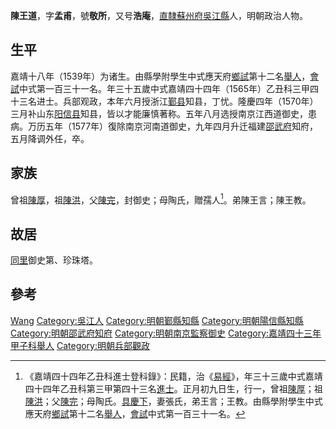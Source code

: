 {{Otheruses|other=名为陈王道的其他人物|陈王道}}
{{明清人物信息框
| 姓名 = 陳王道
| 原名 =
| 圖片名稱= 
| 圖片大小 =
| 圖片說明 = 
| 最高職務 =邵武府知府
| 國家 = 大明 
| 爵位 =
| 籍貫 = [[南直隸|直隸]][[蘇州府|蘇州府]][[吳江縣|吳江縣]]
| 族裔 = 
| 字號 = 
| 諡號 =
| 出生日期 = 嘉靖十年（1531年）辛卯正月初九日<ref>《嘉靖乙丑科進士同年鄉籍》</ref>
| 出生地點 =
| 逝世日期 = 
| 逝世地點 =
| 墓葬 =
| 配偶 = 張氏，封孺人
| 親屬 = （子）元啓、元愷
| 出身 =
* 嘉靖四十三年甲子科舉人
* 嘉靖四十四年乙丑科同進士出身
| 經歷 =
| 著作 =  
}}
'''陳王道'''{{BD|1531年||？||Chen}}，字'''孟甫'''，號'''敬所'''，又号'''浩庵'''，[[南直隸|直隸]][[蘇州府|蘇州府]][[吳江縣|吳江縣]]人，明朝政治人物。

== 生平 ==
嘉靖十八年（1539年）为诸生。由縣學附學生中式應天府[[鄉試|鄉試]]第十二名[[舉人|舉人]]，[[會試|會試]]中式第一百三十一名。年三十五歲中式嘉靖四十四年（1565年）乙丑科三甲四十三名进士。兵部观政，本年六月授浙江[[鄞县|鄞县]]知县，丁忧。隆慶四年（1570年）三月补山东[[阳信县|阳信县]]知县，皆以才能廉慎著称。五年八月选授南京江西道御史，患病。万历五年（1577年）復除南京河南道御史，九年四月升迁福建[[邵武府|邵武府]]知府，五月降调外任，卒。

== 家族 ==
曾祖[[陳厚|陳厚]]，祖[[陳洪|陳洪]]，父[[陳完|陳完]]，封御史；母陶氏，贈孺人<ref>《嘉靖四十四年乙丑科進士登科錄》：民籍，治《[[易經|易經]]》，年三十三歲中式嘉靖四十四年乙丑科第三甲第四十三名[[進士|進士]]。正月初九日生，行一，曾祖[[陳厚|陳厚]]；祖[[陳洪|陳洪]]；父[[陳完|陳完]]；母陶氏。[[具慶下|具慶下]]，妻張氏，弟王言；王教。由縣學附學生中式應天府[[鄉試|鄉試]]第十二名[[舉人|舉人]]，[[會試|會試]]中式第一百三十一名。</ref>。弟陳王言；陳王教。

== 故居 ==
[[同里|同里]]御史第、珍珠塔。

== 參考 ==
{{reflist}}

{{嘉靖四十四年乙丑科殿试金榜}}

{{Authority control}}

{{DEFAULTSORT:Chen陳}}
[[Category:陈姓|Wang]]
[[Category:吳江人|Category:吳江人]]
[[Category:明朝鄞縣知縣|Category:明朝鄞縣知縣]]
[[Category:明朝陽信縣知縣|Category:明朝陽信縣知縣]]
[[Category:明朝邵武府知府|Category:明朝邵武府知府]]
[[Category:明朝南京監察御史|Category:明朝南京監察御史]]
[[Category:嘉靖四十三年甲子科舉人|Category:嘉靖四十三年甲子科舉人]]
[[Category:明朝兵部觀政|Category:明朝兵部觀政]]


{{明朝人物小作品}}
